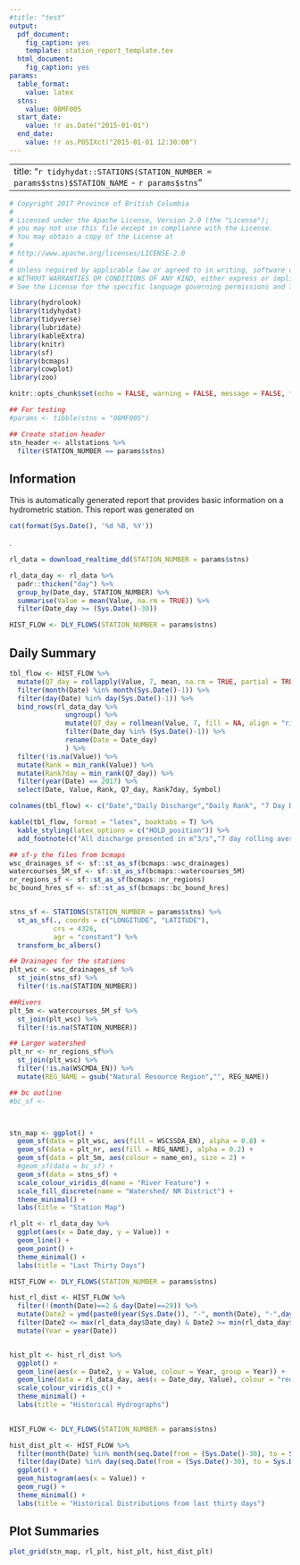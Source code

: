```yaml
---
#title: "test"
output:
  pdf_document:
    fig_caption: yes
    template: station_report_template.tex
  html_document:
    fig_caption: yes
params:
  table_format:
    value: latex
  stns:
    value: 08MF005
  start_date: 
    value: !r as.Date("2015-01-01")
  end_date:
    value: !r as.POSIXct("2015-01-01 12:30:00")
---
```


---
title: "`r tidyhydat::STATIONS(STATION_NUMBER = params$stns)$STATION_NAME` - `r params$stns`"
---

```r
# Copyright 2017 Province of British Columbia
# 
# Licensed under the Apache License, Version 2.0 (the "License");
# you may not use this file except in compliance with the License.
# You may obtain a copy of the License at
# 
# http://www.apache.org/licenses/LICENSE-2.0
# 
# Unless required by applicable law or agreed to in writing, software distributed under the License is distributed on an "AS IS" BASIS,
# WITHOUT WARRANTIES OR CONDITIONS OF ANY KIND, either express or implied.
# See the License for the specific language governing permissions and limitations under the License.

library(hydrolook)
library(tidyhydat)
library(tidyverse)
library(lubridate)
library(kableExtra)
library(knitr)
library(sf)
library(bcmaps)
library(cowplot)
library(zoo)

knitr::opts_chunk$set(echo = FALSE, warning = FALSE, message = FALSE, fig.path = "./")

## For testing
#params <- tibble(stns = "08MF005")

## Create station header
stn_header <- allstations %>%
  filter(STATION_NUMBER == params$stns)
```

## Information
This is automatically generated report that provides basic information on a hydrometric station. This report was generated on 
```r
cat(format(Sys.Date(), '%d %B, %Y'))
```
. 


```r
rl_data = download_realtime_dd(STATION_NUMBER = params$stns)

rl_data_day <- rl_data %>%
  padr::thicken("day") %>%
  group_by(Date_day, STATION_NUMBER) %>%
  summarise(Value = mean(Value, na.rm = TRUE)) %>%
  filter(Date_day >= (Sys.Date()-30)) 

HIST_FLOW <- DLY_FLOWS(STATION_NUMBER = params$stns)
```


## Daily Summary
```r
tbl_flow <- HIST_FLOW %>%
  mutate(Q7_day = rollapply(Value, 7, mean, na.rm = TRUE, partial = TRUE, fill = NA, align = "right")) %>% 
  filter(month(Date) %in% month(Sys.Date()-1)) %>%
  filter(day(Date) %in% day(Sys.Date()-1)) %>%
  bind_rows(rl_data_day %>%
              ungroup() %>%
              mutate(Q7_day = rollmean(Value, 7, fill = NA, align = "right")) %>%
              filter(Date_day %in% (Sys.Date()-1)) %>%
              rename(Date = Date_day) 
              ) %>% 
  filter(!is.na(Value)) %>%
  mutate(Rank = min_rank(Value)) %>%
  mutate(Rank7day = min_rank(Q7_day)) %>%
  filter(year(Date) == 2017) %>%
  select(Date, Value, Rank, Q7_day, Rank7day, Symbol)

colnames(tbl_flow) <- c("Date","Daily Discharge","Daily Rank", "7 Day Discharge", "7 Day Rank","Symbol")

kable(tbl_flow, format = "latex", booktabs = T) %>%
  kable_styling(latex_options = c("HOLD_position")) %>%
  add_footnote(c("All discharge presented in m^3/s","7 day rolling average includes previous 7 days"), notation = "alphabet")

```



```r
## sf-y the files from bcmaps
wsc_drainages_sf <- sf::st_as_sf(bcmaps::wsc_drainages) 
watercourses_5M_sf <- sf::st_as_sf(bcmaps::watercourses_5M)
nr_regions_sf <- sf::st_as_sf(bcmaps::nr_regions)
bc_bound_hres_sf <- sf::st_as_sf(bcmaps::bc_bound_hres) 


stns_sf <- STATIONS(STATION_NUMBER = params$stns) %>%
  st_as_sf(., coords = c("LONGITUDE", "LATITUDE"), 
           crs = 4326, 
           agr = "constant") %>%
  transform_bc_albers() 

## Drainages for the stations
plt_wsc <- wsc_drainages_sf %>%
  st_join(stns_sf) %>%
  filter(!is.na(STATION_NUMBER))

##Rivers
plt_5m <- watercourses_5M_sf %>%
  st_join(plt_wsc) %>%
  filter(!is.na(STATION_NUMBER))

## Larger watershed
plt_nr <- nr_regions_sf%>%
  st_join(plt_wsc) %>%
  filter(!is.na(WSCMDA_EN)) %>%
  mutate(REG_NAME = gsub("Natural Resource Region","", REG_NAME))

## bc outline
#bc_sf <-  



stn_map <- ggplot() +
  geom_sf(data = plt_wsc, aes(fill = WSCSSDA_EN), alpha = 0.8) +
  geom_sf(data = plt_nr, aes(fill = REG_NAME), alpha = 0.2) +
  geom_sf(data = plt_5m, aes(colour = name_en), size = 2) +
  #geom_sf(data = bc_sf) +
  geom_sf(data = stns_sf) +
  scale_colour_viridis_d(name = "River Feature") +
  scale_fill_discrete(name = "Watershed/ NR District") +
  theme_minimal() +
  labs(title = "Station Map") 


```

```r
rl_plt <- rl_data_day %>%
  ggplot(aes(x = Date_day, y = Value)) +
  geom_line() +
  geom_point() +
  theme_minimal() +
  labs(title = "Last Thirty Days")

```

```r
HIST_FLOW <- DLY_FLOWS(STATION_NUMBER = params$stns)

hist_rl_dist <- HIST_FLOW %>%
  filter(!(month(Date)==2 & day(Date)==29)) %>%
  mutate(Date2 = ymd(paste0(year(Sys.Date()), "-", month(Date), "-",day(Date)))) %>%
  filter(Date2 <= max(rl_data_day$Date_day) & Date2 >= min(rl_data_day$Date_day)) %>%
  mutate(Year = year(Date))


hist_plt <- hist_rl_dist %>%
  ggplot() +
  geom_line(aes(x = Date2, y = Value, colour = Year, group = Year)) +
  geom_line(data = rl_data_day, aes(x = Date_day, Value), colour = "red") +
  scale_colour_viridis_c() +
  theme_minimal() +
  labs(title = "Historical Hydrographs")
  
```



```r
HIST_FLOW <- DLY_FLOWS(STATION_NUMBER = params$stns)

hist_dist_plt <- HIST_FLOW %>%
  filter(month(Date) %in% month(seq.Date(from = (Sys.Date()-30), to = Sys.Date(), by = "day"))) %>%
  filter(day(Date) %in% day(seq.Date(from = (Sys.Date()-30), to = Sys.Date(), by = "day"))) %>%
  ggplot() +
  geom_histogram(aes(x = Value)) +
  geom_rug() +
  theme_minimal() +
  labs(title = "Historical Distributions from last thirty days")
```

## Plot Summaries

```r
plot_grid(stn_map, rl_plt, hist_plt, hist_dist_plt)
```
